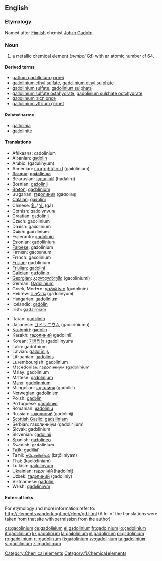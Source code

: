 {{see|Gadolinium}}
==English==
{{elements|Gd|europium|Eu|terbium|Tb}}

===Etymology===
Named after [[Finnish]] chemist [[w:Johan Gadolin|Johan Gadolin]].

===Noun===
{{en-noun|-}}
{{wikipedia}}

# a metallic chemical element (''symbol'' Gd) with an [[atomic number]] of 64.

====Derived terms====
*[[gallium gadolinium garnet]]
*[[gadolinium ethyl sulfate]], [[gadolinium ethyl sulphate]]
*[[gadolinium sulfate]], [[gadolinium sulphate]]
*[[gadolinium sulfate octahydrate]], [[gadolinium sulphate octahydrate]]
*[[gadolinium trichloride]]
*[[gadolinium yttrium garnet]]

====Related terms====
*[[gadolinia]]
*[[gadolinite]]

==== Translations ====
{{top}}
*[[Afrikaans]]: gadolinium
*Albanian: [[gadolin]]
*Arabic: {{ARchar|[[جدولينيوم]]}} (gadulínyum) {{m}}
*Armenian: [[գադոլինիում]] (gadolinium)
*[[Basque]]: [[gadolinioa]]
*Belarusian: [[гадалiнiй]] (hadalínij) {{m}}
*Bosnian: [[gadolinij]]
*[[Breton]]: [[gadoliniom]]
*Bulgarian: [[гадолиний]] (gadolínij) {{m}}
*[[Catalan]]: [[gadolini]]
*Chinese: [[釓]] / [[钆]] (gá)
*[[Cornish]]: [[gadolynyum]]
*Croatian: [[gadolinij]]
*Czech: gadolinium
*Danish: gadolinium
*Dutch: gadolinium {{n}}
*Esperanto: [[gadolinio]]
*Estonian: [[gadoliinium]]
*[[Faroese]]: gadolinium
*Finnish: gadolinium
*French: gadolinium {{m}}
*[[Frisian]]: gadolinium
*[[Friulian]]: [[gadolini]]
*[[Galician]]: [[gadolinio]]
*[[Georgian]]: [[გადოლინიუმი]] (gadoliniumi)
*German: [[Gadolinium]] {{m}}
*Greek, Modern: [[γαδολίνιο]] (gadolínio) {{n}}
*Hebrew: [[גדוליניום]] (gadolínyum)
*Hungarian: [[gadolínium]]
*Icelandic: [[gadólín]]
*Irish: [[gadailiniam]]
{{mid}}
*Italian: [[gadolinio]] {{m}}
*Japanese: [[ガドリニウム]] (gadoriniumu)
*[[Kashmiri]]: [[gadolin]]
*Kazakh: [[гадолиний]] (gadolinii)
*Korean: [[가돌리늄]] (gadollinyum)
*Latin: gadolinium
*Latvian: [[gadolīnijs]]
*Lithuanian: [[gadolinis]]
*Luxembourgish: gadolinium
*Macedonian: [[гадолиниум]] (gadolínium) {{m}}
*Malay: gadolinium
*Maltese: [[gadolinjum]]
*[[Manx]]: [[gadolinnium]]
*Mongolian: [[гадолини]] (gadolini)
*Norwegian: gadolinium
*Polish: [[gadolin]] {{m}}
*Portuguese: [[gadolíneo]] {{m}}
*Romanian: [[gadoliniu]] {{n}}
*Russian: [[гадолиний]] (gadolínij) {{m}}
*[[Scottish Gaelic]]: [[gadailiniam]]
*Serbian: [[гадолиниjум]] ([[gadolinijum]]) {{m}}
*Slovak: gadolinium
*Slovenian: [[gadolinij]]
*Spanish: [[gadolineo]] {{m}}
*Swedish: gadolinium
*Tajik: [[gadilini']]
*Tamil: [[கடோலினியம்]] (kaţōliniyam)
*Thai: {{THchar|[[แกโดลิเนียม]]}} (kaelōdiniam)
*Turkish: [[gadolinyum]]
*Ukrainian: [[гадолiнiй]] (hadolínij) {{m}}
*Uzbek: [[гадолиний]] (gadoliniy)
*Vietnamese: [[gađolini]]
*Welsh: [[gadoliniwm]]
{{bottom}}

====External links====
For etymology and more information refer to:
http://elements.vanderkrogt.net/elem/gd.html
(A lot of the translations were taken from that site with permission from the author)

[[Category:Chemical elements]]
[[Category:fi:Chemical elements]]

[[cs:gadolinium]]
[[de:gadolinium]]
[[el:gadolinium]]
[[fr:gadolinium]]
[[io:gadolinium]]
[[it:gadolinium]]
[[kk:gadolinium]]
[[la:gadolinium]]
[[nl:gadolinium]]
[[pl:gadolinium]]
[[ro:gadolinium]]
[[ru:gadolinium]]
[[fi:gadolinium]]
[[sv:gadolinium]]
[[ta:gadolinium]]
[[vi:gadolinium]]
[[zh:gadolinium]]